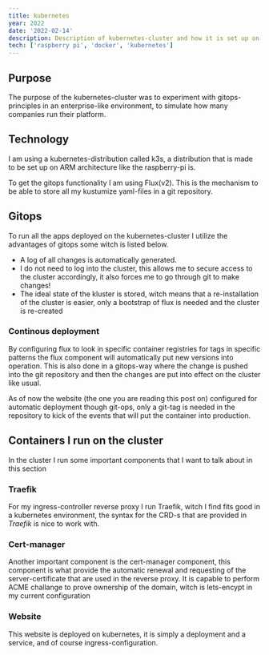 ```yaml
---
title: kubernetes
year: 2022
date: '2022-02-14'
description: Description of kubernetes-cluster and how it is set up on my raspberry-pi
tech: ['raspberry pi', 'docker', 'kubernetes']
---
```

## Purpose
The purpose of the kubernetes-cluster was to experiment with gitops-principles in an enterprise-like environment, to simulate how many companies run their platform.
## Technology
I am using a kubernetes-distribution called k3s, a distribution that is made to be set up on ARM architecture like the raspberry-pi is.

To get the gitops functionality I am using Flux(v2). This is the mechanism to be able to store all my kustumize yaml-files in a git repository.
## Gitops
To run all the apps deployed on the kubernetes-cluster I utilize the advantages of gitops some witch is listed below.
- A log of all changes is automatically generated.
- I do not need to log into the cluster, this allows me to secure access to the cluster accordingly, it also forces me to go through git to make changes!
- The ideal state of the kluster is stored, witch means that a re-installation of the cluster is easier, only a bootstrap of flux is needed and the cluster is re-created
### Continous deployment
By configuring flux to look in specific container registries for tags in specific patterns the flux component will automatically put new versions into operation.
This is also done in a gitops-way where the change is pushed into the git repository and then the changes are put into effect on the cluster like usual.

As of now the website (the one you are reading this post on) configured for automatic deployment though git-ops, only a git-tag is needed in the repository to kick of the events that will put the container into production.
## Containers I run on the cluster
In the cluster I run some important components that I want to talk about in this section
### Traefik
For my ingress-controller reverse proxy I run Traefik, witch I find fits good in a kubernetes environment, the syntax for the CRD-s that are provided in *Traefik* is nice to work with.
### Cert-manager
Another important component is the cert-manager component, this component is what provide the automatic renewal and requesting of the server-certificate that are used in the reverse proxy.
It is capable to perform ACME challange to prove ownership of the domain, witch is lets-encypt in my current configuration
### Website
This website is deployed on kubernetes, it is simply a deployment and a service, and of course ingress-configuration.

